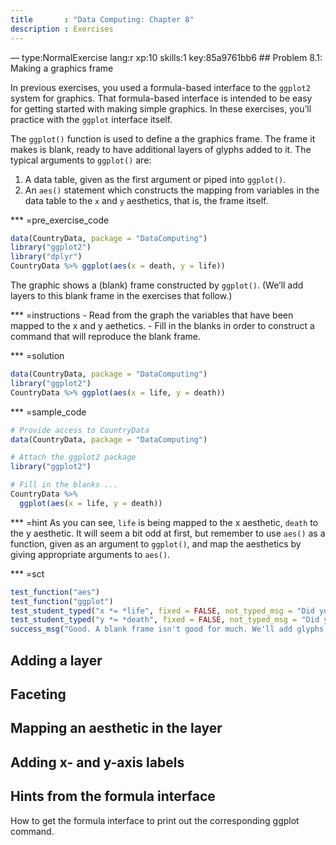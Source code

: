 ```yaml
---
title       : "Data Computing: Chapter 8"
description : Exercises
---
```


--- type:NormalExercise lang:r xp:10 skills:1  key:85a9761bb6
## Problem 8.1: Making a graphics frame

In previous exercises, you used a formula-based interface to the `ggplot2` system for graphics. That formula-based interface is intended to be easy for getting started with making simple graphics. In these exercises, you'll practice with the `ggplot` interface itself.

The `ggplot()` function is used to define a the graphics frame. The frame it makes is blank, ready to have additional layers of glyphs added to it. The typical arguments to `ggplot()` are:

1. A data table, given as the first argument or piped into `ggplot()`.
2. An `aes()` statement which constructs the mapping from variables in the data table to the `x` and `y` aesthetics, that is, the frame itself.

*** =pre_exercise_code
```r
data(CountryData, package = "DataComputing")
library("ggplot2")
library("dplyr")
CountryData %>% ggplot(aes(x = death, y = life))
```

The graphic shows a (blank) frame constructed by `ggplot()`. (We'll add layers to this blank frame in the exercises that follow.)

*** =instructions
- Read from the graph the variables that have been mapped to the x and y aethetics.
- Fill in the blanks in order to construct a command that will reproduce the blank frame.

*** =solution
```r
data(CountryData, package = "DataComputing")
library("ggplot2")
CountryData %>% ggplot(aes(x = life, y = death))
```

*** =sample_code
```r
# Provide access to CountryData
data(CountryData, package = "DataComputing")

# Attach the ggplot2 package
library("ggplot2")

# Fill in the blanks ...
CountryData %>%
  ggplot(aes(x = life, y = death))
```

*** =hint
As you can see, `life` is being mapped to the x aesthetic, `death` to the y aesthetic. It will seem a bit odd at first, but remember to use `aes()` as a function, given as an argument to `ggplot()`, and map the aesthetics by giving appropriate arguments to `aes()`.

*** =sct
```r
test_function("aes")
test_function("ggplot")
test_student_typed("x *= *life", fixed = FALSE, not_typed_msg = "Did you map `life` to the x-aesthetic?")
test_student_typed("y *= *death", fixed = FALSE, not_typed_msg = "Did you map `death` to the y-aesthetic?")
success_msg("Good. A blank frame isn't good for much. We'll add glyphs, labels, and such in the exercises that follow.")
```



## Adding a layer

## Faceting

## Mapping an aesthetic in the layer

## Adding x- and y-axis labels


## Hints from the formula interface

How to get the formula interface to print out the corresponding ggplot command.

